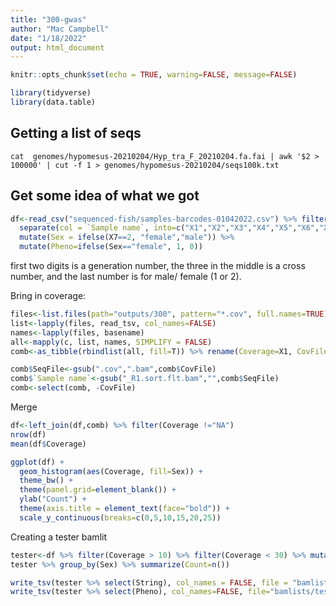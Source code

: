 ```yaml
---
title: "300-gwas"
author: "Mac Campbell"
date: "1/18/2022"
output: html_document
---
```


```r
knitr::opts_chunk$set(echo = TRUE, warning=FALSE, message=FALSE)
```

```r
library(tidyverse)
library(data.table)
```

## Getting a list of seqs
`cat  genomes/hypomesus-20210204/Hyp_tra_F_20210204.fa.fai | awk '$2 > 100000' | cut -f 1 > genomes/hypomesus-20210204/seqs100k.txt`



## Get some idea of what we got

```r
df<-read_csv("sequenced-fish/samples-barcodes-01042022.csv") %>% filter(str_detect(`Sample name`, '^\\d+')) %>%
  separate(col = `Sample name`, into=c("X1","X2","X3","X4","X5","X6","X7"), sep="", remove=FALSE ) %>%
  mutate(Sex = ifelse(X7==2, "female","male")) %>%
  mutate(Pheno=ifelse(Sex=="female", 1, 0))
```

first two digits is a generation number, the three in the middle is a cross number, and the last number is for male/ female (1 or 2).

Bring in coverage:

```r
files<-list.files(path="outputs/300", pattern="*.cov", full.names=TRUE)
list<-lapply(files, read_tsv, col_names=FALSE) 
names<-lapply(files, basename)
all<-mapply(c, list, names, SIMPLIFY = FALSE)
comb<-as_tibble(rbindlist(all, fill=T)) %>% rename(Coverage=X1, CovFile=V1)

comb$SeqFile<-gsub(".cov",".bam",comb$CovFile)
comb$`Sample name`<-gsub("_R1.sort.flt.bam","",comb$SeqFile)
comb<-select(comb, -CovFile)
```

Merge   
```r
df<-left_join(df,comb) %>% filter(Coverage !="NA")
nrow(df)
mean(df$Coverage)
```

```r
ggplot(df) +
  geom_histogram(aes(Coverage, fill=Sex)) +
  theme_bw() +
  theme(panel.grid=element_blank()) +
  ylab("Count") +
  theme(axis.title = element_text(face="bold")) +
  scale_y_continuous(breaks=c(0,5,10,15,20,25))
```


Creating a tester bamlit

```r
tester<-df %>% filter(Coverage > 10) %>% filter(Coverage < 30) %>% mutate(String=paste0("home/maccamp/dsm-omics/data/",`library number`,"/",SeqFile))
tester %>% group_by(Sex) %>% summarize(Count=n())
```

```r
write_tsv(tester %>% select(String), col_names = FALSE, file = "bamlists/test92.bamlist")
write_tsv(tester %>% select(Pheno), col_names=FALSE, file="bamlists/test92.pheno")
```
